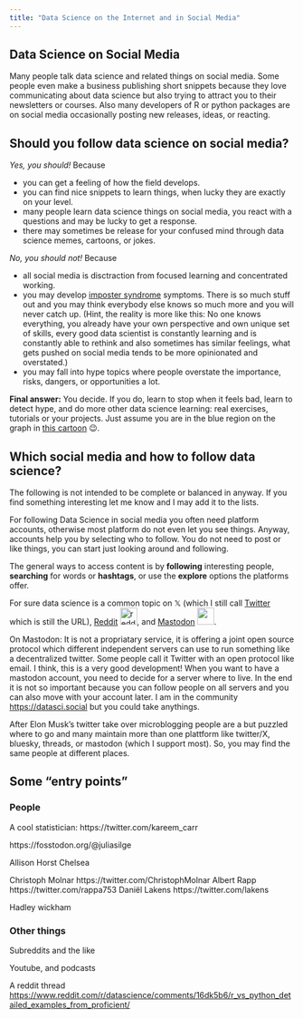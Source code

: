 ```yaml
---
title: "Data Science on the Internet and in Social Media"
---
```


## Data Science on Social Media

Many people talk data science and related things on social media. Some people even make a business publishing short snippets because they love communicating about data science but also trying to attract you to their newsletters or courses. Also many developers of R or python packages are on social media occasionally posting new releases, ideas, or reacting. 

## Should you follow data science on social media?

*Yes, you should!* Because 

* you can get a feeling of how the field develops. 
* you can find nice snippets to learn things, when lucky they are exactly on your level.
* many people learn data science things on social media, you react with a questions and may be lucky to get a response.
* there may sometimes be release for your confused mind through data science memes, cartoons, or jokes.

*No, you should not!* Because 

* all social media is disctraction from focused learning and concentrated working.
* you may develop [imposter syndrome](https://en.wikipedia.org/wiki/Impostor_syndrome) symptoms. There is so much stuff out and you may think everybody else knows so much more and you will never catch up. (Hint, the reality is more like this: No one knows everything, you already have your own perspective and own unique set of skills, every good data scientist is constantly learning and is constantly able to rethink and also sometimes has similar feelings, what gets pushed on social media tends to be more opinionated and overstated.)
* you may fall into hype topics where people overstate the importance, risks, dangers, or opportunities a lot. 

**Final answer:** You decide. If you do, learn to stop when it feels bad, learn to detect hype, and do more other data science learning: real exercises, tutorials or your projects. Just assume you are in the blue region on the graph in [this cartoon](https://www.smbc-comics.com/comic/gifted) 😉.  

## Which social media and how to follow data science?

The following is not intended to be complete or balanced in anyway. If you find something interesting let me know and I may add it to the lists. 

For following Data Science in social media you often need platform accounts, otherwise most platform do not even let you see things. Anyway, accounts help you by selecting who to follow. You do not need to post or like things, you can start just looking around and following. 

The general ways to access content is by **following** interesting people, **searching** for words or **hashtags**, or use the **explore** options the platforms offer. 

For sure data science is a common topic on 𝕏 (which I still call [Twitter](https://twitter.com) which is still the URL), [Reddit](https://www.reddit.com/) ![reddit](https://b.thumbs.redditmedia.com/S6FTc5IJqEbgR3rTXD5boslU49bEYpLWOlh8-CMyjTY.png){height=30}, and [Mastodon](https://joinmastodon.org/) ![](https://joinmastodon.org/logos/logo-purple.svg){height=30}. 

On Mastodon: It is not a propriatary service, it is offering a joint open source protocol which different independent servers can use to run something like a decentralized twitter. Some people call it Twitter with an open protocol like email. I think, this is a very good development! When you want to have a mastodon account, you need to decide for a server where to live. In the end it is not so important because you can follow people on all servers and you can also move with your account later. I am in the community <https://datasci.social> but you could take anythings.

After Elon Musk's twitter take over microblogging people are a but puzzled where to go and many maintain more than one plattform like twitter/X, bluesky, threads, or mastodon (which I support most). So, you may find the same people at different places. 

## Some "entry points"

### People

A cool statistician: https://twitter.com/kareem_carr

https://fosstodon.org/@juliasilge

Allison Horst
Chelsea 


Christoph Molnar https://twitter.com/ChristophMolnar
Albert Rapp https://twitter.com/rappa753
Daniël Lakens https://twitter.com/lakens

Hadley wickham



### Other things
Subreddits and the like

Youtube, and podcasts









A reddit thread
<https://www.reddit.com/r/datascience/comments/16dk5b6/r_vs_python_detailed_examples_from_proficient/>
